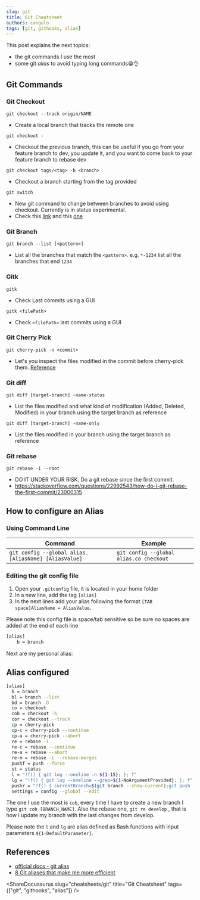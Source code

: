 ```yaml
---
slug: git
title: Git Cheatsheet
authors: cangulo
tags: [git, githooks, alias]
---
```




This post explains the next topics:
* the git commands I use the most
* some git _alias_ to avoid typing long commands😁👌

<!--truncate-->

## Git Commands

### Git Checkout

`git checkout --track origin/NAME`      
*  Create a local branch that tracks the remote one                                                                                                                                                                                    

`git checkout -`                        
*  Checkout the previous branch, this can be useful if you go from your feature branch to dev, you update it, and you want to come back to your feature branch to rebase dev                                                           

`git checkout tags/<tag> -b <branch>`   
*  Checkout a branch starting from the tag provided                                                                                                                                                                                    

`git switch`                            
*  New git command to change between branches to avoid using checkout. Currently is in status experimental. 
*  Check this [link](https://git-scm.com/docs/git-switch/2.23.0) and this [one](https://bluecast.tech/blog/git-switch-branch/)

### Git Branch

`git branch --list [<pattern>]`         
*  List all the branches that match the `<pattern>`. e.g. `*-1234` list all the branches that end `1234`                                                                                                                               

  
### Gitk

`gitk`                                  
*  Check Last commits using a GUI                                                                                                                                                                                                      

`gitk <filePath>`                       
*  Check `<filePath>` last commits using a GUI                                                                                                                                                                                         

### Git Cherry Pick

`git cherry-pick -n <commit>`           
*  Let's you inspect the files modified in the commit before cherry-pick them. [Reference](https://stackoverflow.com/questions/5717026/how-to-git-cherry-pick-only-changes-to-certain-files)                                           

### Git diff

`git diff [target-branch] -name-status` 
*  List the files modified and what kind of modification (Added, Deleted, Modified) in your branch using the target branch as reference                                                                                                

`git diff [target-branch] -name-only`   
*  List the files modified in your branch using the target branch as reference                                                                                                                                                         

### Git rebase

`git rebase -i --root`
* DO IT UNDER YOUR RISK. Do a git rebase since the first commit. 
* https://stackoverflow.com/questions/22992543/how-do-i-git-rebase-the-first-commit/23000315


## How to configure an Alias

### Using Command Line

| Command                                              | Example                                 |
| ---------------------------------------------------- | --------------------------------------- |
| `git config --global alias.[AliasName] [AliasValue]` | `git config --global alias.co checkout` |

### Editing the git config file

1. Open your `.gitconfig` file, it is located in your home folder
2. In a new line, add the tag `[alias]`
3. In the next lines add your alias following the format `[TAB space]AliasName = AliasValue`.

Please note this config file is space/tab sensitive so be sure no spaces are added at the end of each line

```bash
[alias]
	b = branch
```

Next are my personal alias:

## Alias configured

```bash
[alias]
  b = branch
  bl = branch --list
  bd = branch -D
  co = checkout
  cob = checkout -b
  cor = checkout --track
  cp = cherry-pick
  cp-c = cherry-pick --continue
  cp-a = cherry-pick --abort
  re = rebase -i
  re-c = rebase --continue
  re-a = rebase --abort
  re-m = rebase -i --rebase-merges
  pushf = push --force
  st = status
  l = "!f() { git log --oneline -n ${1-15}; }; f"
  lg = "!f() { git log --oneline --grep=${1-NoArgumentProvided}; }; f"
  pushr = "!f() { currentBranch=$(git branch --show-current);git push --set-upstream origin $currentBranch; }; f"
  settings = config --global --edit
```

<CaptionDocusaurus label="Check the file here" linkIsRelative={true} link="cheatsheets/git/git-alias"/>


The one I use the most is `cob`, every time I have to create a new branch I type `git cob [BRANCH_NAME]`. Also the rebase one, `git re develop` , that is how I update my branch with the last changes from develop.

Please note the `l` and `lg` are alias defined as Bash functions with input parameters `${1-DefaultParameter}`.


## References

* [official docs - git alias](https://git-scm.com/book/en/v2/Git-Basics-Git-Aliases)
* [8 Git aliases that make me more efficient](https://opensource.com/article/20/11/git-aliases)

<AboutMe/>

<ShareDocusaurus 
  slug="cheatsheets/git" 
  title="Git Cheatsheet" 
  tags={["git", "githooks", "alias"]} />